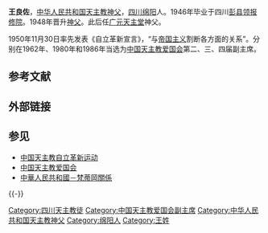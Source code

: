 '''王良佐'''，[[中华人民共和国|中华人民共和国]][[中国天主教|天主教]][[神父|神父]]，[[四川|四川]][[绵阳|绵阳]]人。1946年毕业于四川[[彭县|彭县]][[领报修院|领报修院]]。1948年晋升[[神父|神父]]。此后任[[广元天主堂|广元天主堂]]神父。

1950年11月30日率先发表《自立革新宣言》，“与[[帝国主义|帝国主义]]割断各方面的关系”。分别在1962年、1980年和1986年当选为[[中国天主教爱国会|中国天主教爱国会]]第二、三、四届副主席。

== 参考文献 ==
{{Reflist|2}}

== 外部链接 ==

== 参见 ==
{{Portal box|中华人民共和国|天主教|人物}}
* [[三自爱国教会|中国天主教自立革新运动]]
* [[中国天主教爱国会|中国天主教爱国会]]
* [[中華人民共和國－梵蒂岡關係|中華人民共和國－梵蒂岡關係]]

{{-}}
{{中国基督教史|PRC}}

[[Category:四川天主教徒|Category:四川天主教徒]]
[[Category:中国天主教爱国会副主席|Category:中国天主教爱国会副主席]]
[[Category:中华人民共和国天主教神父|Category:中华人民共和国天主教神父]]
[[Category:绵阳人|Category:绵阳人]]
[[Category:王姓|Category:王姓]]